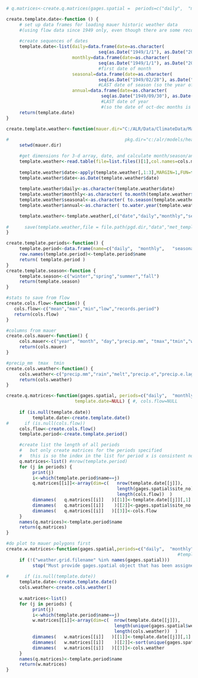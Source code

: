 ```r

# q.matrices<-create.q.matrices(gages.spatial =  periods=c("daily",  "monthly",   "seasonal",    "annual")

```

```r
create.template.date<-function () {
     # set up data frames for loading mauer historic weather data
     #(using flow data since 1949 only, even though there are some records back to the 30s, because Mauer met data only available starting 1950)
     
     #create sequences of dates
     template.date<-list(daily=data.frame(date=as.character(
                                   seq(as.Date("1949/1/1"), as.Date("2010/12/31"), "days")),stringsAsFactors=F),
                         monthly=data.frame(date=as.character(
                                   seq(as.Date("1949/1/1"), as.Date("2010/12/1"), "months")),stringsAsFactors=F),  
                                   #first date of month
                         seasonal=data.frame(date=as.character(
                                   seq(as.Date("1949/02/28"), as.Date("2011/2/28"), "3 month")),stringsAsFactors=F), 
                                   #LAST date of season (so the year of winter is the same as following spring)
                         annual=data.frame(date=as.character(
                                    seq(as.Date("1949/09/30"), as.Date("2011/9/30"), "years")),stringsAsFactors=F)  ) 
                                    #LAST date of year 
                                    #(so the date of oct-dec months is the same as following jan-sept months)
     return(template.date)
}

```


```r
create.template.weather<-function(mauer.dir="C:/ALR/Data/ClimateData/Mauer/daily/east") {
     
#                                            pkg.dir="c:/alr/models/headwaters"
     setwd(mauer.dir)

     #get dimensions for 3-d array, date, and calculate month/season/annual date columns
     template.weather<-read.table(file=list.files()[1],col.names=cols.mauer)
     
     template.weather$date<-apply(template.weather[,1:3],MARGIN=1,FUN=function(d) (paste(d,collapse="-")))
     template.weather$date<-as.Date(template.weather$date)
     
     template.weather$daily<-as.character(template.weather$date)
     template.weather$monthly<-as.character( to.month(template.weather$date) )
     template.weather$seasonal<-as.character( to.season(template.weather$date) )
     template.weather$annual<-as.character( to.water.year(template.weather$date) )

     template.weather<-template.weather[,c("date","daily","monthly","seasonal","annual")]
     
#      save(template.weather,file = file.path(pgd.dir,"data","met_template.Rdata"))
}

```


```r
create.template.periods<-function() {
     template.period<-data.frame(name=c("daily",  "monthly",   "seasonal",    "annual"), min.records=c(1,25,80,345))
     row.names(template.period)<-template.period$name
     return( template.period )
}
create.template.season<-function {
     template.season<-c("winter","spring","summer","fall")
     return(template.season)
}

```


```r
#stats to save from flow
create.cols.flow<-function() {
   cols.flow<-c("mean","max","min","low","records.period")
   return(cols.flow)   
} 

#columns from mauer
create.cols.mauer<-function() {
     cols.mauer<-c("year", "month", "day","precip.mm", "tmax","tmin","wind")
     return(cols.mauer)
}

#precip_mm  tmax  tmin
create.cols.weather<-function() {
     cols.weather<-c("precip.mm","rain","melt","precip.e","precip.e.lag1","precip.e.lag2","precip.e.lag3","tmin","tmax","tavg","pet","gdd","frozen")
     return(cols.weather)
}

```


```r
create.q.matrices<-function(gages.spatial, periods=c("daily",  "monthly",   "seasonal",    "annual"), 
                          template.date=NULL) { #, cols.flow=NULL
     
     if (is.null(template.date))
          template.date<-create.template.date()
#      if (is.null(cols.flow))
     cols.flow<-create.cols.flow()
     template.period<-create.template.period()

     #create list the length of all periods
     #   but only create matrices for the periods specified
     #   this is so the index in the list for period x is consistent no matter how many periods are specified
     q.matrices<-list() #nrow(template.period)
     for (j in periods) {
          print(j)
          i<-which(template.period$name==j)
          q.matrices[[i]]<-array(dim=c(   nrow(template.date[[j]]), 
                                          length(gages.spatial$site_no), 
                                          length(cols.flow))  ) 
          dimnames(   q.matrices[[i]]   )[[1]]<-template.date[[j]][,1]
          dimnames(   q.matrices[[i]]    )[[2]]<-gages.spatial$site_no
          dimnames(   q.matrices[[i]]   )[[3]]<-cols.flow
     }
     names(q.matrices)<-template.period$name
     return(q.matrices)
}

```


```r
#do plot to mauer polygons first
create.w.matrices<-function(gages.spatial,periods=c("daily",  "monthly",   "seasonal",    "annual")) {
                                                                 #template.date=NULL
     if (!("weather.grid.filename" %in% names(gages.spatial)))
          stop("Must provide gages.spatial object that has been assigned weather.grid.filename")
     
#      if (is.null(template.date))
     template.date<-create.template.date()
     cols.weather<-create.cols.weather()
     
     w.matrices<-list()
     for (j in periods) {
          print(j)
          i<-which(template.period$name==j)
          w.matrices[[i]]<-array(dim=c(  nrow(template.date[[j]]), 
                                         length(unique(gages.spatial$weather.grid.filename)), 
                                         length(cols.weather))  ) 
          dimnames(   w.matrices[[i]]   )[[1]]<-template.date[[j]][,1]
          dimnames(   w.matrices[[i]]    )[[2]]<-sort(unique(gages.spatial$weather.grid.filename))
          dimnames(   w.matrices[[i]]   )[[3]]<-cols.weather
     }
     names(q.matrices)<-template.period$name
     return(w.matrices)
}



```

